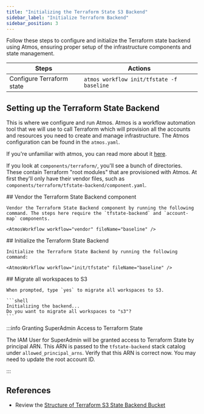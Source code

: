 ```yaml
---
title: "Initializing the Terraform State S3 Backend"
sidebar_label: "Initialize Terraform Backend"
sidebar_position: 3
---
```


<Intro>
Follow these steps to configure and initialize the Terraform state backend using Atmos, ensuring proper setup of the infrastructure components and state management.
</Intro>

| Steps                     | Actions                                   |
| ------------------------- | ----------------------------------------- |
| Configure Terraform state | `atmos workflow init/tfstate -f baseline` |

## Setting up the Terraform State Backend

This is where we configure and run Atmos. Atmos is a workflow automation tool that we will use to call Terraform which
will provision all the accounts and resources you need to create and manage infrastructure. The Atmos configuration can
be found in the `atmos.yaml`.

If you're unfamiliar with atmos, you can read more about it [here](https://atmos.tools).

If you look at `components/terraform/`, you'll see a bunch of directories. These contain Terraform "root modules" that are provisioned with Atmos. At first they'll only have their vendor files, such as `components/terraform/tfstate-backend/component.yaml`.

<Steps>
  <Step>
    ## <StepNumber/> Vendor the Terraform State Backend component

    Vendor the Terraform State Backend component by running the following command. The steps here require the `tfstate-backend` and `account-map` components.

    <AtmosWorkflow workflow="vendor" fileName="baseline" />

  </Step>
  <Step>
    ## <StepNumber/> Initialize the Terraform State Backend

    Initialize the Terraform State Backend by running the following command:

    <AtmosWorkflow workflow="init/tfstate" fileName="baseline" />
  </Step>

  <Step>
    ## <StepNumber/> Migrate all workspaces to S3

    When prompted, type `yes` to migrate all workspaces to S3.

    ```shell
    Initializing the backend...
    Do you want to migrate all workspaces to "s3"?
    ```
  </Step>
</Steps>

:::info Granting SuperAdmin Access to Terraform State

The IAM User for SuperAdmin will be granted access to Terraform State by principal ARN. This ARN is passed to the
`tfstate-backend` stack catalog under `allowed_principal_arns`. Verify that this ARN is correct now. You may need to
update the root account ID.

:::

## References

- Review the [Structure of Terraform S3 State Backend Bucket](/layers/accounts/tutorials/terraform-s3-state/)

